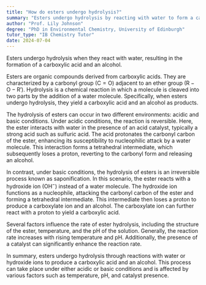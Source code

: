 ```yaml
---
title: "How do esters undergo hydrolysis?"
summary: "Esters undergo hydrolysis by reacting with water to form a carboxylic acid and an alcohol."
author: "Prof. Lily Johnson"
degree: "PhD in Environmental Chemistry, University of Edinburgh"
tutor_type: "IB Chemistry Tutor"
date: 2024-07-04
---
```


Esters undergo hydrolysis when they react with water, resulting in the formation of a carboxylic acid and an alcohol.

Esters are organic compounds derived from carboxylic acids. They are characterized by a carbonyl group ($\text{C}= \text{O}$) adjacent to an ether group ($\text{R}-\text{O}-\text{R}'$). Hydrolysis is a chemical reaction in which a molecule is cleaved into two parts by the addition of a water molecule. Specifically, when esters undergo hydrolysis, they yield a carboxylic acid and an alcohol as products.

The hydrolysis of esters can occur in two different environments: acidic and basic conditions. Under acidic conditions, the reaction is reversible. Here, the ester interacts with water in the presence of an acid catalyst, typically a strong acid such as sulfuric acid. The acid protonates the carbonyl carbon of the ester, enhancing its susceptibility to nucleophilic attack by a water molecule. This interaction forms a tetrahedral intermediate, which subsequently loses a proton, reverting to the carbonyl form and releasing an alcohol.

In contrast, under basic conditions, the hydrolysis of esters is an irreversible process known as saponification. In this scenario, the ester reacts with a hydroxide ion ($\text{OH}^-$) instead of a water molecule. The hydroxide ion functions as a nucleophile, attacking the carbonyl carbon of the ester and forming a tetrahedral intermediate. This intermediate then loses a proton to produce a carboxylate ion and an alcohol. The carboxylate ion can further react with a proton to yield a carboxylic acid.

Several factors influence the rate of ester hydrolysis, including the structure of the ester, temperature, and the pH of the solution. Generally, the reaction rate increases with rising temperature and pH. Additionally, the presence of a catalyst can significantly enhance the reaction rate.

In summary, esters undergo hydrolysis through reactions with water or hydroxide ions to produce a carboxylic acid and an alcohol. This process can take place under either acidic or basic conditions and is affected by various factors such as temperature, pH, and catalyst presence.
    